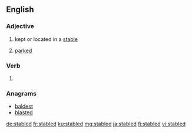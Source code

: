==English==

===Adjective===
{{en-adj|-}}

# kept or located in a [[stable]]
# {{label|en|rail transport|of a rail vehicle}} [[parked]]

===Verb===
{{head|en|verb form}}

# {{en-past of|stable}}

===Anagrams===
* [[baldest#English|baldest]]
* [[blasted#English|blasted]]

[[de:stabled]]
[[fr:stabled]]
[[ku:stabled]]
[[mg:stabled]]
[[ja:stabled]]
[[fi:stabled]]
[[vi:stabled]]